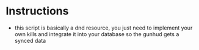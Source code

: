 # Instructions

* this script is basically a dnd resource, you just need to implement your own kills and integrate it into your database so the gunhud gets a synced data